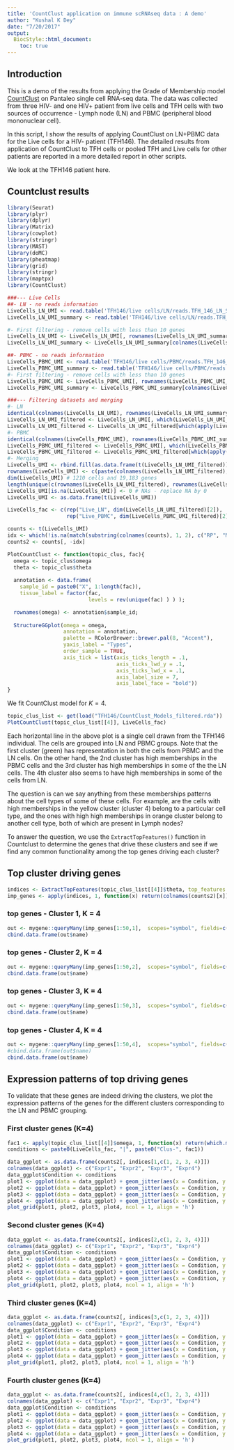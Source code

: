 ```yaml
---
title: 'CountClust application on immune scRNAseq data : A demo'
author: "Kushal K Dey"
date: "7/20/2017"
output:
  BiocStyle::html_document:
    toc: true
---
```


## Introduction

This is a demo of the results from applying the Grade of Membership model [CountClust](https://github.com/kkdey/CountClust) on Pantaleo single cell RNA-seq data.
The data was collected from three HIV- and one HIV+ patient from live cells and TFH cells
with two sources of occurrence - Lymph node (LN) and PBMC (peripheral blood mononuclear cell).

In this script, I show the results of applying CountClust on LN+PBMC data for the Live cells
for a HIV- patient (TFH146). The detailed results from application of CountClust to TFH cells
or pooled TFH and Live cells for other patients are reported in  a more detailed report in
other scripts.

We look at the TFH146 patient here.

## Countclust results

```r
library(Seurat)
library(plyr)
library(dplyr)
library(Matrix)
library(cowplot)
library(stringr)
library(MAST)
library(doMC)
library(pheatmap)
library(grid)
library(stringr)
library(maptpx)
library(CountClust)
```

```r
###--- Live Cells
##- LN - no reads information
LiveCells_LN_UMI <- read.table('TFH146/live cells/LN/reads.TFH_146_LN_S1_R1_001.fastq_bq10_star_corrected.umi.dge.txt', header = TRUE, row.names = 1)
LiveCells_LN_UMI_summary <- read.table('TFH146/live cells/LN/reads.TFH_146_LN_S1_R1_001.fastq_bq10_star_corrected.umi.dge.summary.txt', header = TRUE, row.names = 1)

#- First filtering - remove cells with less than 10 genes
LiveCells_LN_UMI <- LiveCells_LN_UMI[, rownames(LiveCells_LN_UMI_summary)[which(LiveCells_LN_UMI_summary$NUM_GENES > 10)]]
LiveCells_LN_UMI_summary <- LiveCells_LN_UMI_summary[colnames(LiveCells_LN_UMI), ]

##- PBMC - no reads information
LiveCells_PBMC_UMI <- read.table('TFH146/live cells/PBMC/reads.TFH_146_Blood_S2_R1_001.fastq_bq10_star_corrected.umi.dge.txt', header = TRUE, row.names = 1)
LiveCells_PBMC_UMI_summary <- read.table('TFH146/live cells/PBMC/reads.TFH_146_Blood_S2_R1_001.fastq_bq10_star_corrected.umi.dge.summary.txt', header = TRUE, row.names = 1)
#- First filtering - remove cells with less than 10 genes
LiveCells_PBMC_UMI <- LiveCells_PBMC_UMI[, rownames(LiveCells_PBMC_UMI_summary)[which(LiveCells_PBMC_UMI_summary$NUM_GENES > 10)]]
LiveCells_PBMC_UMI_summary <- LiveCells_PBMC_UMI_summary[colnames(LiveCells_PBMC_UMI), ]

```

```r
###--- Filtering datasets and merging
#- LN
identical(colnames(LiveCells_LN_UMI), rownames(LiveCells_LN_UMI_summary)) # TRUE
LiveCells_LN_UMI_filtered <- LiveCells_LN_UMI[, which(LiveCells_LN_UMI_summary$NUM_GENES >= 400 & LiveCells_LN_UMI_summary$NUM_TRANSCRIPTS >= 750)] 
LiveCells_LN_UMI_filtered <- LiveCells_LN_UMI_filtered[which(apply(LiveCells_LN_UMI_filtered, 1, sum) != 0), ]
#- PBMC
identical(colnames(LiveCells_PBMC_UMI), rownames(LiveCells_PBMC_UMI_summary)) # TRUE
LiveCells_PBMC_UMI_filtered <- LiveCells_PBMC_UMI[, which(LiveCells_PBMC_UMI_summary$NUM_GENES >= 400 & LiveCells_PBMC_UMI_summary$NUM_TRANSCRIPTS >= 750)] 
LiveCells_PBMC_UMI_filtered <- LiveCells_PBMC_UMI_filtered[which(apply(LiveCells_PBMC_UMI_filtered, 1, sum) != 0), ] 
#- Merging
LiveCells_UMI <- rbind.fill(as.data.frame(t(LiveCells_LN_UMI_filtered)), as.data.frame(t(LiveCells_PBMC_UMI_filtered)))
rownames(LiveCells_UMI) <- c(paste(colnames(LiveCells_LN_UMI_filtered), 'LN', sep = '_'), paste(colnames(LiveCells_PBMC_UMI_filtered), 'PBMC', sep = '_'))
dim(LiveCells_UMI) # 1210 cells and 19,183 genes
length(unique(c(rownames(LiveCells_LN_UMI_filtered), rownames(LiveCells_PBMC_UMI_filtered)))) # 19,183 genes
LiveCells_UMI[is.na(LiveCells_UMI)] <- 0 # NAs - replace NA by 0
LiveCells_UMI <- as.data.frame(t(LiveCells_UMI))
```

```r
LiveCells_fac <- c(rep("Live_LN", dim(LiveCells_LN_UMI_filtered)[2]),
                   rep("Live_PBMC", dim(LiveCells_PBMC_UMI_filtered)[2]))
```

```r
counts <- t(LiveCells_UMI)
idx <- which(!is.na(match(substring(colnames(counts), 1, 2), c("RP", "MT", "RN"))))
counts2 <- counts[, -idx]
```

```r
PlotCountClust <- function(topic_clus, fac){
  omega <- topic_clus$omega
  theta <- topic_clus$theta
  
  annotation <- data.frame(
    sample_id = paste0("X", 1:length(fac)),
    tissue_label = factor(fac,
                          levels = rev(unique(fac) ) ) );

  rownames(omega) <- annotation$sample_id;
  
  StructureGGplot(omega = omega,
                  annotation = annotation,
                  palette = RColorBrewer::brewer.pal(8, "Accent"),
                  yaxis_label = "Types",
                  order_sample = TRUE,
                  axis_tick = list(axis_ticks_length = .1,
                                   axis_ticks_lwd_y = .1,
                                   axis_ticks_lwd_x = .1,
                                   axis_label_size = 7,
                                   axis_label_face = "bold"))
}
```

We fit CountClust model for $K=4$.

```r
topic_clus_list <- get(load("TFH146/CountClust_Models_filtered.rda"))
PlotCountClust(topic_clus_list[[4]], LiveCells_fac)
```

Each horizontal line in the above plot is a single cell drawn from the TFH146 individual. The 
cells are grouped into LN and PBMC groups. Note that the first cluster (green) has representation in both the cells from PBMC and the LN cells. On the other hand, the 2nd cluster has high memberships in the PBMC cells and the 3rd cluster has high memberships in some of the the LN cells. The 4th cluster also seems to have high memberships in some of the cells from LN.

The question is can we say anything from these memberships patterns about the cell types 
of some of these cells. For example, are the cells with high memberships in the yellow cluster (cluster 4) belong to a particular cell type, and the ones with high high memberships in orange cluster belong to another cell type, both of which are present in Lymph nodes?

To answer the question, we use the `ExtractTopFeatures()` function in Countclust to determine the 
genes that drive these clusters and see if we find any common functionality among the top genes driving each cluster?

## Top cluster driving genes 

```r
indices <- ExtractTopFeatures(topic_clus_list[[4]]$theta, top_features = 100, method = "poisson", options = "max")
imp_genes <- apply(indices, 1, function(x) return(colnames(counts2)[x]))
```


### top genes - Cluster 1, K = 4

```r
out <- mygene::queryMany(imp_genes[1:50,1],  scopes="symbol", fields=c("name", "summary"), species="human");
cbind.data.frame(out$name)
```

### top genes - Cluster 2, K = 4

```r
out <- mygene::queryMany(imp_genes[1:50,2],  scopes="symbol", fields=c("name", "summary"), species="human");
cbind.data.frame(out$name)
```

### top genes - Cluster 3, K = 4

```r
out <- mygene::queryMany(imp_genes[1:50,3],  scopes="symbol", fields=c("name", "summary"), species="human");
cbind.data.frame(out$name)
```

### top genes - Cluster 4, K = 4

```r
out <- mygene::queryMany(imp_genes[1:50,4],  scopes="symbol", fields=c("name", "summary"), species="human");
#cbind.data.frame(out$name)
cbind.data.frame(out$name)
```

## Expression patterns of top driving genes 

To validate that these genes are indeed driving the clusters, we plot the expression patterns of the genes for the different clusters corresponding to the LN and PBMC grouping.

### First cluster genes (K=4)

```r
fac1 <- apply(topic_clus_list[[4]]$omega, 1, function(x) return(which.max(x)))
conditions <- paste0(LiveCells_fac, "|", paste0("Clus-", fac1))
```


```r
data_ggplot <- as.data.frame(counts2[, indices[1,c(1, 2, 3, 4)]])
colnames(data_ggplot) <- c("Expr1", "Expr2", "Expr3", "Expr4")
data_ggplot$Condition <- conditions 
plot1 <- ggplot(data = data_ggplot) + geom_jitter(aes(x = Condition, y = Expr1, color = Condition)) + geom_violin(aes(x = Condition, y = Expr1, color = Condition)) + labs(x = '', y = 'Expr of this gene') + guides(color = 'none') + theme(axis.text.x = element_text(size=3)) + theme(axis.text.y = element_text(size=3)) + ggtitle(paste0(imp_genes[1,1]))
plot2 <- ggplot(data = data_ggplot) + geom_jitter(aes(x = Condition, y = Expr2, color = Condition)) + geom_violin(aes(x = Condition, y = Expr2, color = Condition)) + labs(x = '', y = 'Expr of this gene') + guides(color = 'none') + theme(axis.text.x = element_text(size=3)) + theme(axis.text.y = element_text(size=3)) + ggtitle(paste0(imp_genes[2,1]))
plot3 <- ggplot(data = data_ggplot) + geom_jitter(aes(x = Condition, y = Expr3, color = Condition)) + geom_violin(aes(x = Condition, y = Expr3, color = Condition)) + labs(x = '', y = 'Expr of this gene') + guides(color = 'none') + theme(axis.text.x = element_text(size=3)) + theme(axis.text.y = element_text(size=3)) + ggtitle(paste0(imp_genes[3,1]))
plot4 <- ggplot(data = data_ggplot) + geom_jitter(aes(x = Condition, y = Expr4, color = Condition)) + geom_violin(aes(x = Condition, y = Expr4, color = Condition)) + labs(x = '', y = 'Expr of this gene') + guides(color = 'none') + theme(axis.text.x = element_text(size=3)) + theme(axis.text.y = element_text(size=3)) + ggtitle(paste0(imp_genes[4,1]))
plot_grid(plot1, plot2, plot3, plot4, ncol = 1, align = 'h')
```

### Second cluster genes (K=4)

```r
data_ggplot <- as.data.frame(counts2[, indices[2,c(1, 2, 3, 4)]])
colnames(data_ggplot) <- c("Expr1", "Expr2", "Expr3", "Expr4")
data_ggplot$Condition <- conditions 
plot1 <- ggplot(data = data_ggplot) + geom_jitter(aes(x = Condition, y = Expr1, color = Condition)) + geom_violin(aes(x = Condition, y = Expr1, color = Condition)) + labs(x = '', y = 'Expr of this gene') + guides(color = 'none') + theme(axis.text.x = element_text(size=3)) + theme(axis.text.y = element_text(size=3)) + ggtitle(paste0(imp_genes[1,2]))
plot2 <- ggplot(data = data_ggplot) + geom_jitter(aes(x = Condition, y = Expr2, color = Condition)) + geom_violin(aes(x = Condition, y = Expr2, color = Condition)) + labs(x = '', y = 'Expr of this gene') + guides(color = 'none') + theme(axis.text.x = element_text(size=3)) + theme(axis.text.y = element_text(size=3)) + ggtitle(paste0(imp_genes[2,2]))
plot3 <- ggplot(data = data_ggplot) + geom_jitter(aes(x = Condition, y = Expr3, color = Condition)) + geom_violin(aes(x = Condition, y = Expr3, color = Condition)) + labs(x = '', y = 'Expr of this gene') + guides(color = 'none') + theme(axis.text.x = element_text(size=3)) + theme(axis.text.y = element_text(size=3)) + ggtitle(paste0(imp_genes[3,2]))
plot4 <- ggplot(data = data_ggplot) + geom_jitter(aes(x = Condition, y = Expr4, color = Condition)) + geom_violin(aes(x = Condition, y = Expr4, color = Condition)) + labs(x = '', y = 'Expr of this gene') + guides(color = 'none') + theme(axis.text.x = element_text(size=3)) + theme(axis.text.y = element_text(size=3)) + ggtitle(paste0(imp_genes[4,2]))
plot_grid(plot1, plot2, plot3, plot4, ncol = 1, align = 'h')
```

### Third cluster genes (K=4)

```r
data_ggplot <- as.data.frame(counts2[, indices[3,c(1, 2, 3, 4)]])
colnames(data_ggplot) <- c("Expr1", "Expr2", "Expr3", "Expr4")
data_ggplot$Condition <- conditions 
plot1 <- ggplot(data = data_ggplot) + geom_jitter(aes(x = Condition, y = Expr1, color = Condition)) + geom_violin(aes(x = Condition, y = Expr1, color = Condition)) + labs(x = '', y = 'Expr of this gene') + guides(color = 'none') + theme(axis.text.x = element_text(size=3)) + theme(axis.text.y = element_text(size=3)) + ggtitle(paste0(imp_genes[1,3]))
plot2 <- ggplot(data = data_ggplot) + geom_jitter(aes(x = Condition, y = Expr2, color = Condition)) + geom_violin(aes(x = Condition, y = Expr2, color = Condition)) + labs(x = '', y = 'Expr of this gene') + guides(color = 'none') + theme(axis.text.x = element_text(size=3)) + theme(axis.text.y = element_text(size=3)) + ggtitle(paste0(imp_genes[2,3]))
plot3 <- ggplot(data = data_ggplot) + geom_jitter(aes(x = Condition, y = Expr3, color = Condition)) + geom_violin(aes(x = Condition, y = Expr3, color = Condition)) + labs(x = '', y = 'Expr of this gene') + guides(color = 'none') + theme(axis.text.x = element_text(size=3)) + theme(axis.text.y = element_text(size=3)) + ggtitle(paste0(imp_genes[3,3]))
plot4 <- ggplot(data = data_ggplot) + geom_jitter(aes(x = Condition, y = Expr4, color = Condition)) + geom_violin(aes(x = Condition, y = Expr4, color = Condition)) + labs(x = '', y = 'Expr of this gene') + guides(color = 'none') + theme(axis.text.x = element_text(size=3)) + theme(axis.text.y = element_text(size=3)) + ggtitle(paste0(imp_genes[4,3]))
plot_grid(plot1, plot2, plot3, plot4, ncol = 1, align = 'h')
```



### Fourth cluster genes (K=4)

```r
data_ggplot <- as.data.frame(counts2[, indices[4,c(1, 2, 3, 4)]])
colnames(data_ggplot) <- c("Expr1", "Expr2", "Expr3", "Expr4")
data_ggplot$Condition <- conditions 
plot1 <- ggplot(data = data_ggplot) + geom_jitter(aes(x = Condition, y = Expr1, color = Condition)) + geom_violin(aes(x = Condition, y = Expr1, color = Condition)) + labs(x = '', y = 'Expr of this gene') + guides(color = 'none') + theme(axis.text.x = element_text(size=3)) + theme(axis.text.y = element_text(size=3)) + ggtitle(paste0(imp_genes[1,4]))
plot2 <- ggplot(data = data_ggplot) + geom_jitter(aes(x = Condition, y = Expr2, color = Condition)) + geom_violin(aes(x = Condition, y = Expr2, color = Condition)) + labs(x = '', y = 'Expr of this gene') + guides(color = 'none') + theme(axis.text.x = element_text(size=3)) + theme(axis.text.y = element_text(size=3)) + ggtitle(paste0(imp_genes[2,4]))
plot3 <- ggplot(data = data_ggplot) + geom_jitter(aes(x = Condition, y = Expr3, color = Condition)) + geom_violin(aes(x = Condition, y = Expr3, color = Condition)) + labs(x = '', y = 'Expr of this gene') + guides(color = 'none') + theme(axis.text.x = element_text(size=3)) + theme(axis.text.y = element_text(size=3)) + ggtitle(paste0(imp_genes[3,4]))
plot4 <- ggplot(data = data_ggplot) + geom_jitter(aes(x = Condition, y = Expr4, color = Condition)) + geom_violin(aes(x = Condition, y = Expr4, color = Condition)) + labs(x = '', y = 'Expr of this gene') + guides(color = 'none') + theme(axis.text.x = element_text(size=3)) + theme(axis.text.y = element_text(size=3)) + ggtitle(paste0(imp_genes[4,4]))
plot_grid(plot1, plot2, plot3, plot4, ncol = 1, align = 'h')
```


